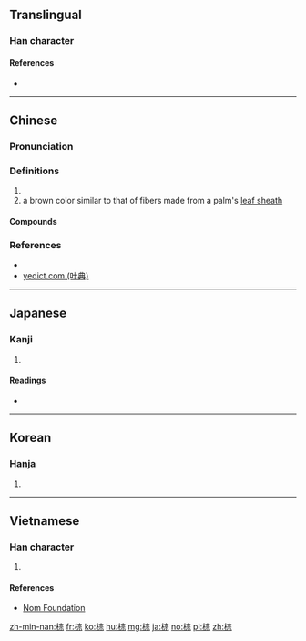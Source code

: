 ==Translingual==

===Han character===
{{Han char|rn=75|rad=木|as=08|sn=12|four=43991|canj=DJMF|ids=⿰木宗}}

====References====
* {{Han ref|kx=0532.140|dkj=14933|dj=0920.200|hdz=21238.070|uh=68D5|ud=26837|bh=B4C4|bd=46276}}

----

==Chinese==
{{zh-forms}}

===Pronunciation===
{{zh-pron
|m=zōng
|c=zung1
|mn=chang
|cat=n
}}

===Definitions===
{{zh-hanzi}}

# {{zh-only used in|棕櫚|[[palm tree]]}}
# a brown color similar to that of fibers made from a palm's [[leaf sheath]]
#: {{zh-usex|棕熊|'''brown''' bear}}

====Compounds====
{{der3
|{{zh-l|棕繃}}
|{{zh-l|棕編}}
|{{zh-l|棕黑}}
|{{zh-l|棕紅}}
|{{zh-l|棕黃}}
|{{zh-l|棕櫚}}
|{{zh-l|棕毛}}
|{{zh-l|棕壤}}
|{{zh-l|棕色}}
|{{zh-l|棕繩}}
|{{zh-l|棕樹}}
|{{zh-l|棕毯}}
|{{zh-l|棕熊}}
|{{zh-l|棕竹}}
}}

===References===
* {{R:twedu|A01953}}
* [http://yedict.com/htm/68/68D5.htm yedict.com (叶典)]

----

==Japanese==

===Kanji===
{{ja-kanji|grade=|rs=木08}}

# {{defn|lang=ja|sort=木08}}

====Readings====
* {{ja-readings|on=[[しゅ]] (shu), [[そう]] (sō)|kun=}}

----

==Korean==

===Hanja===
{{ko-hanja|hangeul=종|eumhun=|rv=jong|mr=chong|y=cong}}

# {{defn|lang=ko|sort=木08}}

----

==Vietnamese==

===Han character===
{{vi-readings|rs=木08|hanviet=[[sồng]], [[tông]]}}

# {{defn|lang=vi|sort=木08}}

====References====
* [http://nomfoundation.org/common/nom_details.php?codepoint=68d5 Nom Foundation]

[[zh-min-nan:棕]]
[[fr:棕]]
[[ko:棕]]
[[hu:棕]]
[[mg:棕]]
[[ja:棕]]
[[no:棕]]
[[pl:棕]]
[[zh:棕]]
